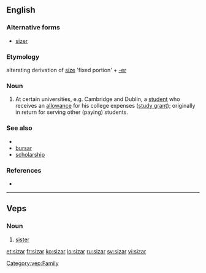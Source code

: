 ==English==

===Alternative forms===
* [[sizer]]

===Etymology===
alterating derivation of [[size]] 'fixed portion' + [[-er]]

===Noun===
{{en-noun}}

# {{British}} At certain universities, e.g. Cambridge and Dublin, a [[student]] who receives an [[allowance]] for his college expenses ([[study grant]]); originally in return for serving other (paying) students.

===See also===
* {{pedia}}
* [[bursar]]
* [[scholarship]]

===References===
* {{R:Websters}}

----

==Veps==

===Noun===
{{head|vep|noun}}

# [[sister]]

[[Category:vep:Family]]

[[et:sizar]]
[[fr:sizar]]
[[ko:sizar]]
[[io:sizar]]
[[ru:sizar]]
[[sv:sizar]]
[[vi:sizar]]